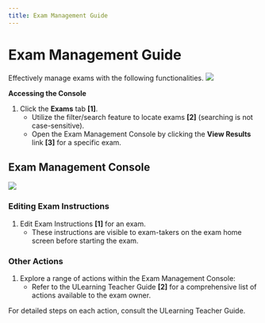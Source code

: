 ```yaml
---
title: Exam Management Guide
---
```



# Exam Management Guide

Effectively manage exams with the following functionalities.
![](/img/ulearning/admin/exam01.png)

**Accessing the Console**
1. Click the **Exams** tab **[1]**.
   - Utilize the filter/search feature to locate exams **[2]** (searching is not case-sensitive).
   - Open the Exam Management Console by clicking the **View Results** link **[3]** for a specific exam.

## Exam Management Console
![](/img/ulearning/admin/exam02.png)

### Editing Exam Instructions
1. Edit Exam Instructions **[1]** for an exam.
   - These instructions are visible to exam-takers on the exam home screen before starting the exam.

### Other Actions
1. Explore a range of actions within the Exam Management Console:
   - Refer to the ULearning Teacher Guide **[2]** for a comprehensive list of actions available to the exam owner.

<Callout type="info" emoji="ℹ️">
  For detailed steps on each action, consult the ULearning Teacher Guide.
</Callout>
